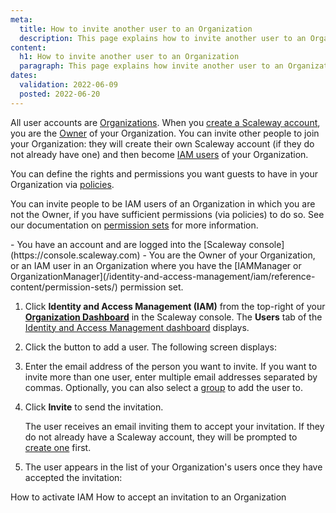```yaml
---
meta:
  title: How to invite another user to an Organization
  description: This page explains how to invite another user to an Organization
content:
  h1: How to invite another user to an Organization
  paragraph: This page explains how invite another user to an Organization
dates:
  validation: 2022-06-09
  posted: 2022-06-20
---
```


All user accounts are [Organizations](/identity-and-access-management/iam/concepts#organization). When you [create a Scaleway account](/console/my-account/how-to/create-an-account), you are the [Owner](/identity-and-access-management/iam/concepts#owner) of your Organization. You can invite other people to join your Organization: they will create their own Scaleway account (if they do not already have one) and then become [IAM users](/identity-and-access-management/iam/concepts#user) of your Organization. 

<Lightbox src="scaleway-iam-owners-guests.webp" alt="" />

You can define the rights and permissions you want guests to have in your Organization via [policies](/identity-and-access-management/iam/concepts#policy).

You can invite people to be IAM users of an Organization in which you are not the Owner, if you have sufficient permissions (via policies) to do so. See our documentation on [permission sets](/identity-and-access-management/iam/reference-content/permission-sets/) for more information.

<Message type="requirement">
  - You have an account and are logged into the [Scaleway console](https://console.scaleway.com)
  - You are the Owner of your Organization, or an IAM user in an Organization where you have the [IAMManager or OrganizationManager](/identity-and-access-management/iam/reference-content/permission-sets/) permission set. 
</Message>

1. Click **Identity and Access Management (IAM)** from the top-right of your [**Organization Dashboard**](https://console.scaleway.com/organization) in the Scaleway console. The **Users** tab of the [Identity and Access Management dashboard](https://console.scaleway.com/iam/users) displays.
    <Lightbox src="scaleway-iam-dashboard.webp" alt="" />
2. Click the <Icon name="plus" /> button to add a user. The following screen displays:
    <Lightbox src="scaleway-invite-user.webp" alt="" />
3. Enter the email address of the person you want to invite. If you want to invite more than one user, enter multiple email addresses separated by commas. Optionally, you can also select a [group](/identity-and-access-management/iam/concepts#group) to add the user to.
4. Click **Invite** to send the invitation.

    The user receives an email inviting them to accept your invitation. If they do not already have a Scaleway account, they will be prompted to [create one](/console/my-account/how-to/create-an-account/) first.
5. The user appears in the list of your Organization's users once they have accepted the invitation:
    <Lightbox src="scaleway-iam-added-user.webp" alt="" />


<Navigation title="See Also">
  <PreviousButton to="/identity-and-access-management/iam/how-to/activate-iam/">How to activate IAM</PreviousButton>
  <NextButton to="/identity-and-access-management/iam/how-to/accept-invitation-to-orga/">How to accept an invitation to an Organization</NextButton>
</Navigation>